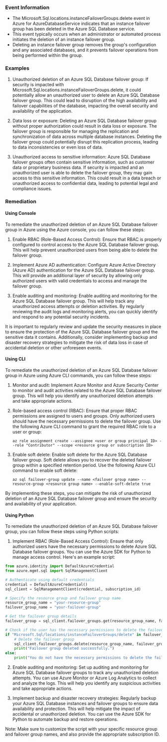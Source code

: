 
### Event Information

- The Microsoft.Sql.locations.instanceFailoverGroups.delete event in Azure for AzureDatabaseService indicates that an instance failover group has been deleted in the Azure SQL Database service.
- This event typically occurs when an administrator or automated process initiates the deletion of an instance failover group.
- Deleting an instance failover group removes the group's configuration and any associated databases, and it prevents failover operations from being performed within the group.


### Examples

1. Unauthorized deletion of an Azure SQL Database failover group: If security is impacted with Microsoft.Sql.locations.instanceFailoverGroups.delete, it could potentially allow an unauthorized user to delete an Azure SQL Database failover group. This could lead to disruption of the high availability and failover capabilities of the database, impacting the overall security and availability of the application.

2. Data loss or exposure: Deleting an Azure SQL Database failover group without proper authorization could result in data loss or exposure. The failover group is responsible for managing the replication and synchronization of data across multiple database instances. Deleting the failover group could potentially disrupt this replication process, leading to data inconsistencies or even loss of data.

3. Unauthorized access to sensitive information: Azure SQL Database failover groups often contain sensitive information, such as customer data or proprietary business data. If security is impacted and an unauthorized user is able to delete the failover group, they may gain access to this sensitive information. This could result in a data breach or unauthorized access to confidential data, leading to potential legal and compliance issues.

### Remediation

#### Using Console

To remediate the unauthorized deletion of an Azure SQL Database failover group in Azure using the Azure console, you can follow these steps:

1. Enable RBAC (Role-Based Access Control): Ensure that RBAC is properly configured to control access to the Azure SQL Database failover group. This will help prevent unauthorized users from being able to delete the failover group. 

2. Implement Azure AD authentication: Configure Azure Active Directory (Azure AD) authentication for the Azure SQL Database failover group. This will provide an additional layer of security by allowing only authorized users with valid credentials to access and manage the failover group.

3. Enable auditing and monitoring: Enable auditing and monitoring for the Azure SQL Database failover group. This will help track any unauthorized access attempts or deletion activities. By regularly reviewing the audit logs and monitoring alerts, you can quickly identify and respond to any potential security incidents.

It is important to regularly review and update the security measures in place to ensure the protection of the Azure SQL Database failover group and the sensitive data it contains. Additionally, consider implementing backup and disaster recovery strategies to mitigate the risk of data loss in case of accidental deletion or other unforeseen events.

#### Using CLI

To remediate the unauthorized deletion of an Azure SQL Database failover group in Azure using Azure CLI commands, you can follow these steps:

1. Monitor and audit: Implement Azure Monitor and Azure Security Center to monitor and audit activities related to the Azure SQL Database failover group. This will help you identify any unauthorized deletion attempts and take appropriate actions.

2. Role-based access control (RBAC): Ensure that proper RBAC permissions are assigned to users and groups. Only authorized users should have the necessary permissions to delete the failover group. Use the following Azure CLI command to grant the required RBAC role to a user or group:

   ```
   az role assignment create --assignee <user or group principal ID> --role "Contributor" --scope <resource group or subscription ID>
   ```

3. Enable soft delete: Enable soft delete for the Azure SQL Database failover group. Soft delete allows you to recover the deleted failover group within a specified retention period. Use the following Azure CLI command to enable soft delete:

   ```
   az sql failover-group update --name <failover group name> --resource-group <resource group name> --enable-soft-delete true
   ```

By implementing these steps, you can mitigate the risk of unauthorized deletion of an Azure SQL Database failover group and ensure the security and availability of your application.

#### Using Python

To remediate the unauthorized deletion of an Azure SQL Database failover group, you can follow these steps using Python scripts:

1. Implement RBAC (Role-Based Access Control): Ensure that only authorized users have the necessary permissions to delete Azure SQL Database failover groups. You can use the Azure SDK for Python to manage access control. Here's an example script:

```python
from azure.identity import DefaultAzureCredential
from azure.mgmt.sql import SqlManagementClient

# Authenticate using default credentials
credential = DefaultAzureCredential()
sql_client = SqlManagementClient(credential, subscription_id)

# Specify the resource group and failover group name
resource_group_name = "your-resource-group"
failover_group_name = "your-failover-group"

# Get the failover group details
failover_group = sql_client.failover_groups.get(resource_group_name, failover_group_name)

# Check if the user has the necessary permissions to delete the failover group
if "Microsoft.Sql/locations/instanceFailoverGroups/delete" in failover_group.permissions:
    # Delete the failover group
    sql_client.failover_groups.delete(resource_group_name, failover_group_name)
    print("Failover group deleted successfully.")
else:
    print("You do not have the necessary permissions to delete the failover group.")
```

2. Enable auditing and monitoring: Set up auditing and monitoring for Azure SQL Database failover groups to track any unauthorized deletion attempts. You can use Azure Monitor or Azure Log Analytics to collect and analyze the logs. This will help you identify any suspicious activities and take appropriate actions.

3. Implement backup and disaster recovery strategies: Regularly backup your Azure SQL Database instances and failover groups to ensure data availability and protection. This will help mitigate the impact of accidental or unauthorized deletion. You can use the Azure SDK for Python to automate backup and restore operations.

Note: Make sure to customize the script with your specific resource group and failover group names, and also provide the appropriate subscription ID.

